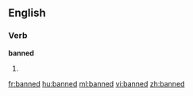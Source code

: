 ==English==

===Verb===
'''banned'''

# {{past of|ban}}

[[fr:banned]]
[[hu:banned]]
[[ml:banned]]
[[vi:banned]]
[[zh:banned]]